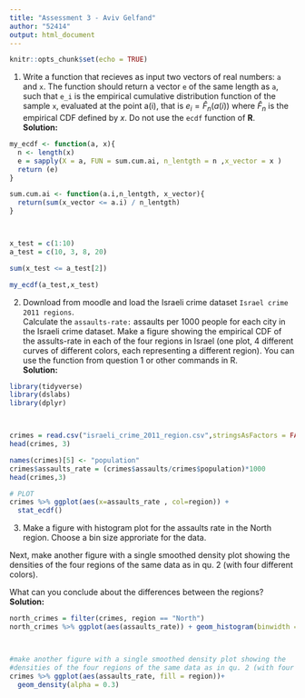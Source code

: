 ---
title: "Assessment 3 - Aviv Gelfand"
author: "52414"
output: html_document
---

```{r setup, include=FALSE}
knitr::opts_chunk$set(echo = TRUE)
```


1. Write a function that recieves as input two vectors of real numbers: `a` and `x`. The function should return a
vector `e` of the same length as `a`, such that `e_i` is the empirical cumulative distribution function of the sample `x`, evaluated at the point a(i), that is $e_i = \hat{F}_n(a(i))$ where $\hat{F}_n$ is the empirical CDF defined by $x$. Do not use the `ecdf` function of **R**. <br>
    **Solution:**
```{r}
my_ecdf <- function(a, x){
  n <- length(x)
  e = sapply(X = a, FUN = sum.cum.ai, n_lentgth = n ,x_vector = x )
  return (e)
}

sum.cum.ai <- function(a.i,n_lentgth, x_vector){
  return(sum(x_vector <= a.i) / n_lentgth)
}



x_test = c(1:10)
a_test = c(10, 3, 8, 20)

sum(x_test <= a_test[2])

my_ecdf(a_test,x_test)

```

2. Download from moodle and load the Israeli crime dataset `Israel crime 2011 regions`. <br>
Calculate the `assaults-rate:` assaults per 1000 people for each city in the Israeli crime dataset. 
Make a figure showing the empirical CDF of the assults-rate in each of the four regions in Israel
(one plot, 4 different curves of different colors, each representing a different region). 
You can use the function from question 1 or other commands in R. <br>
    **Solution:**
```{r}
library(tidyverse)
library(dslabs)
library(dplyr)



crimes = read.csv("israeli_crime_2011_region.csv",stringsAsFactors = FALSE)  # Set path and read data.
head(crimes, 3)

names(crimes)[5] <- "population"
crimes$assaults_rate = (crimes$assaults/crimes$population)*1000
head(crimes,3)

# PLOT
crimes %>% ggplot(aes(x=assaults_rate , col=region)) +
  stat_ecdf()
```

3. Make a figure with histogram plot for the assaults rate in the North region. Choose a bin size approriate for the data. <br>

Next, make another figure with a single smoothed density plot showing the 
densities of the four regions of the same data as in qu. 2 (with four different colors).

What can you conclude about the differences between the regions? <br>
    **Solution:**
```{r}
north_crimes = filter(crimes, region == "North")
north_crimes %>% ggplot(aes(assaults_rate)) + geom_histogram(binwidth = 1,color = "black")



#make another figure with a single smoothed density plot showing the
#densities of the four regions of the same data as in qu. 2 (with four different colors).
crimes %>% ggplot(aes(assaults_rate, fill = region))+
  geom_density(alpha = 0.3)

```

